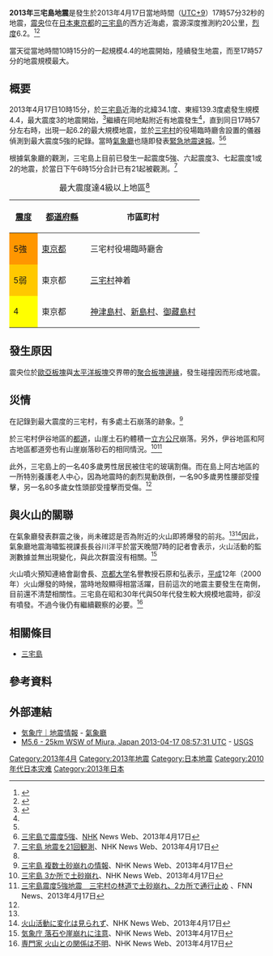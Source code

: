 {{noteTA
|G1 = Earthquake}}
{{Infobox earthquake
| title = 2013年三宅島地震
| map2 = {{Location map+|Japan|width=250|float=center|border=none|caption=|places={{Location map~|Japan|lat=34.1|long=139.4|mark=Bullseye1.png|marksize=30|position=top}}{{Location map~|Japan|lat=35.7|long=139.715|label=東京|position=left|mark=Green pog.svg}}}}
| map2_caption = 震央位置圖
| image = 
| imagecaption = 
| map = 
| map_caption = 
| date = 2013年4月17日
| origintime = 17:57:32（當地時間）<br />08:57:32（[[UTC|UTC]]）
| duration = 
| location = {{coord|34.1|N|139.4|E}}（[[氣象廳_(日本)|氣象廳]]）<br />{{coord|35.025|N|139.381|E}}（[[美國地質調查局|USGS]]）
| magnitude = 6.2 M<sub>j</sub> （氣象廳）<br />5.6 M<sub>b</sub>（USGS） 
| intensity = {{震度色 (JMA)|5+}}
| intensity area = 
| depth = 約20 [[km|km]] （氣象廳）<br />42.3 km（USGS）
| type = [[群震|群震]]
| tsunami = 7cm（三宅島坪田） 
| foreshocks = 有
| fore = 至少13起 （氣象廳）
| mostfore = 4.7 M<sub>j</sub> （氣象廳） 
| aftershocks = 有
| after = 至少27起 （氣象廳）
| mostafter = 潮位微小變化
| countries affected = {{Flag|JPN}} [[東京都|東京都]][[三宅島|三宅島]]
| casualties = 3人受傷<ref name="NHK1">[https://archive.is/20130417142512/www3.nhk.or.jp/news/html/20130417/t10013989371000.html 三宅島の地震で3人けが]、NHK News Web、2013年4月17日</ref>
| money = 
}}
'''2013年三宅島地震'''是發生於2013年4月17日當地時間（[[UTC+9|UTC+9]]）17時57分32秒的地震，[[震央|震央]]位在[[日本|日本]][[東京都|東京都]]的[[三宅島|三宅島]]的西方近海處，震源深度推測約20公里，[[日本氣象廳震度等級|烈度]]6.2。<ref name="Mj6.2">{{Cite web |url=http://www.jma.go.jp/jp/quake/20130417180206395-171757.html |title=氣象廳 |accessdate=2013-04-17 |archive-date=2013-04-17 |archive-url=https://web.archive.org/web/20130417130704/http://www.jma.go.jp/jp/quake/20130417180206395-171757.html |dead-url=yes }}</ref><ref name="JMA">{{Cite web |url=http://www.seisvol.kishou.go.jp/eq/oshirase/2013/201304171500.html |title=平成25年4月17日の三宅島近海の地震活動について 氣象廳 |accessdate=2013-04-17 |archive-date=2013-04-20 |archive-url=https://web.archive.org/web/20130420014115/http://www.seisvol.kishou.go.jp/eq/oshirase/2013/201304171500.html |dead-url=yes }}</ref>

當天從當地時間10時15分的一起規模4.4的地震開始，陸續發生地震，而至17時57分的地震規模最大。

== 概要 ==
{{Note24hUTC+9}}
2013年4月17日10時15分，於[[三宅島|三宅島]]近海的北緯34.1度、東經139.3度處發生規模4.4，最大震度3的地震開始，<ref>{{Cite web |url=http://www.jma.go.jp/jp/quake/20130417101916395-171015.html |title=氣象廳 |accessdate=2013-04-17 |archive-date=2013-04-17 |archive-url=https://web.archive.org/web/20130417130705/http://www.jma.go.jp/jp/quake/20130417101916395-171015.html |dead-url=yes }}</ref>繼續在同地點附近有地震發生<ref name="JMA"/>，直到同日17時57分左右時，出現一起6.2的最大規模地震，並於[[三宅村|三宅村]]的役場臨時廳舎設置的儀器偵測到最大震度5強的紀錄。當時[[氣象廳_(日本)|氣象廳]]也隨即發表[[緊急地震速報|緊急地震速報]]。<ref name="Mj6.2"/><ref>[https://archive.is/20130417093843/www3.nhk.or.jp/news/html/20130417/t10013986971000.html 三宅島で震度5強]、[[NHK|NHK]] News Web、2013年4月17日</ref>

根據氣象廳的觀測，三宅島上目前已發生一起震度5強、六起震度3、七起震度1或2的地震，於當日下午6時15分合計已有21起被觀測。<ref>[https://archive.is/20130423104855/www3.nhk.or.jp/news/html/20130417/k10013990121000.html 三宅島 地震を21回観測]、NHK News Web、2013年4月17日</ref>

{| class="wikitable" style="font-size:90%;line-height:1.3em"
|+ 最大震度達4級以上地區<ref name="Mj6.2"/>
|-
! style="width:2.5em" | [[震度|震度]]
! style="width:5em" | [[都道府縣|都道府縣]]
! 市區町村
|-
! style="background-color:#ff9600" | 5強
| [[東京都|東京都]] || 三宅村役場臨時廳舎
|-
! style="background-color:#ffc800" | 5弱
| 東京都 || [[三宅村|三宅村]]神着
|-
! style="background-color:#ffff00" | 4
| 東京都 || [[神津島村|神津島村]]、[[新島村|新島村]]、[[御藏島村|御藏島村]]
|}

== 發生原因 ==
震央位於[[歐亞板塊|歐亞板塊]]與[[太平洋板塊|太平洋板塊]]交界帶的[[聚合板塊邊緣|聚合板塊邊緣]]，發生碰撞因而形成地震。

== 災情 ==
在記錄到最大震度的三宅村，有多處土石崩落的跡象。<ref>[https://archive.is/20130417095146/www3.nhk.or.jp/news/html/20130417/k10013987561000.html 三宅島 複数土砂崩れの情報]、NHK News Web、2013年4月17日</ref>

於三宅村伊谷地區的[[都道府縣道|都道]]，山崖土石約體積一[[立方公尺|立方公尺]]崩落。另外，伊谷地區和阿古地區都道旁也有山崖崩落砂石的相同情況。<ref>[https://archive.is/20130417142323/www3.nhk.or.jp/news/html/20130417/t10013988991000.html 三宅島 3か所で土砂崩れ]、NHK News Web、2013年4月17日</ref><ref>[http://www.fnn-news.com/news/headlines/articles/CONN00244297.html 三宅島震度5強地震　三宅村の林道で土砂崩れ、2カ所で通行止め] {{Wayback|url=http://www.fnn-news.com/news/headlines/articles/CONN00244297.html |date=20130516170842 }}、FNN News、2013年4月17日</ref>

此外，三宅島上的一名40多歲男性居民被住宅的玻璃割傷。而在島上阿古地區的一所特別養護老人中心，因為地震時的劇烈晃動跌倒，一名90多歲男性腰部受撞擊，另一名80多歲女性頭部受撞擊而受傷。<ref name="NHK1"/>

== 與火山的關聯 ==
在氣象廳發表群震之後，尚未確認是否為附近的火山即將爆發的前兆。<ref name="JMA"/><ref>[https://archive.is/20130417142221/www3.nhk.or.jp/news/html/20130417/t10013988111000.html 火山活動に変化は見られず]、NHK News Web、2013年4月17日</ref>因此，氣象廳地震海嘯監視課長長谷川洋平於當天晚間7時的記者會表示，火山活動的監測數據並無出現變化，與此次群震沒有相關。<ref>[https://archive.is/20130417142557/www3.nhk.or.jp/news/html/20130417/t10013989871000.html 気象庁 落石や崖崩れに注意]、NHK News Web、2013年4月17日</ref>

火山噴火預知連絡會副會長、[[京都大学|京都大学]]名譽教授石原和弘表示，[[平成|平成]]12年（2000年）火山爆發的時候，當時地殼顯得相當活躍，目前這次的地震主要發生在南側，目前還不清楚相關性。三宅島在昭和30年代與50年代發生較大規模地震時，卻沒有噴發。不過今後仍有繼續觀察的必要。<ref>[https://archive.is/20130417142431/www3.nhk.or.jp/news/html/20130417/t10013989201000.html 専門家 火山との関係は不明]、NHK News Web、2013年4月17日</ref>

== 相關條目 ==
* [[三宅島|三宅島]]

== 參考資料 ==
{{Reflist}}

== 外部連結 ==
* [https://web.archive.org/web/20130417130704/http://www.jma.go.jp/jp/quake/20130417180206395-171757.html 気象庁｜地震情報] - [[氣象廳_(日本)|氣象廳]]
* [http://earthquake.usgs.gov/earthquakes/eventpage/usb000g901#summary M5.6 - 25km WSW of Miura, Japan 2013-04-17 08:57:31 UTC]{{Wayback|url=http://earthquake.usgs.gov/earthquakes/eventpage/usb000g901#summary |date=20160407234439 }} - [[USGS|USGS]]

{{2013年地震}}
{{日本地震}}

[[Category:2013年4月|Category:2013年4月]]
[[Category:2013年地震|Category:2013年地震]]
[[Category:日本地震|Category:日本地震]]
[[Category:2010年代日本灾难|Category:2010年代日本灾难]]
[[Category:2013年日本|Category:2013年日本]]